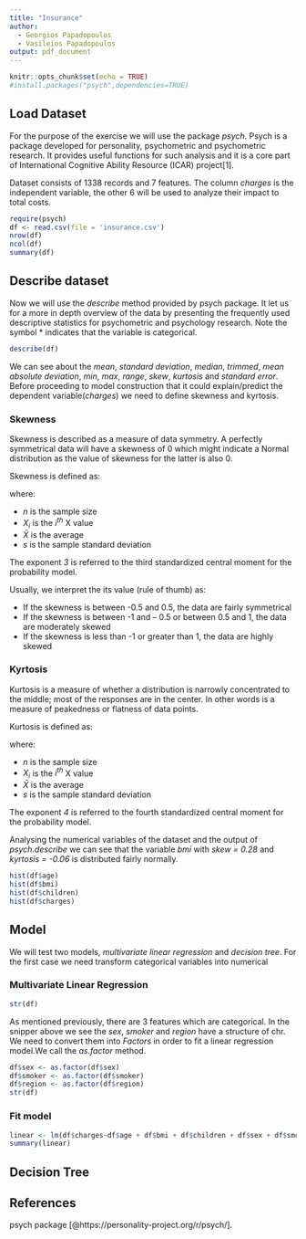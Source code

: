 ```yaml
---
title: "Insurance"
author:
  - Georgios Papadopoulos
  - Vasileios Papadopoulos
output: pdf_document
---
```


```r
knitr::opts_chunk$set(echo = TRUE)
#install.packages("psych",dependencies=TRUE)
```


## Load Dataset

For the purpose of the exercise we will use the package *psych*. Psych is a package developed for personality, psychometric and psychometric research. It provides useful functions for such analysis and it is a core part of International Cognitive Ability Resource (ICAR) project[1].

Dataset consists of 1338 records and 7 features. The column *charges* is the independent variable, the other 6 will be used to analyze their impact to total costs.

```r
require(psych)
df <- read.csv(file = 'insurance.csv')
nrow(df)
ncol(df)
summary(df)
```

## Describe dataset

Now we will use the *describe* method provided by psych package. It let us for a more in depth overview of the data by presenting the frequently used descriptive statistics for psychometric and psychology research. Note the symbol * indicates that the variable is categorical.

```r
describe(df)
```

We can see about the *mean*, *standard deviation*, *median*, *trimmed*, *mean absolute deviation*, *min*, *max*, *range*, *skew*, *kurtosis* and *standard error*. Before proceeding to model construction that it could explain/predict the dependent variable(*charges*) we need to define skewness and kyrtosis.

### Skewness

Skewness is described as a measure of data symmetry. A perfectly symmetrical data will have a skewness of 0 which might indicate a Normal distribution as the value of skewness for the latter is also 0. 

Skewness is defined as:

\begin{equation}
a_{3} = \sum{\frac{(X_{i} - \bar{X})^{3}}{ns}}
\end{equation}

where:

- *n* is the sample size
- $X_{i}$ is the $i^{th}$ X value
- $\bar{X}$ is the average
- *s* is the sample standard deviation

The exponent *3* is referred to the third standardized central moment for the probability model.

Usually, we interpret the  its value (rule of thumb) as:

- If the skewness is between -0.5 and 0.5, the data are fairly symmetrical
- If the skewness is between -1 and – 0.5 or between 0.5 and 1, the data are moderately skewed
- If the skewness is less than -1 or greater than 1, the data are highly skewed

### Kyrtosis

Kurtosis is a measure of whether a distribution is narrowly concentrated to the middle; most of the responses are in the center. In other words is a measure of peakedness or flatness of data points.

Kurtosis is defined as:

\begin{equation}
a_{4} = \sum{\frac{(X_{i} - \bar{X})^{4}}{ns}}
\end{equation}

where:

- *n* is the sample size
- $X_{i}$ is the $i^{th}$ X value
- $\bar{X}$ is the average
- *s* is the sample standard deviation

The exponent *4* is referred to the fourth standardized central moment for the probability model.

Analysing the numerical variables of the dataset and the output of *psych.describe* we can see that the variable *bmi* with *skew = 0.28* and *kyrtosis = -0.06* is distributed fairly normally.


```r
hist(df$age)
hist(df$bmi)
hist(df$children)
hist(df$charges)
```


## Model

We will test two models, *multivariate linear regression* and *decision tree*. For the first case we need transform categorical variables into numerical


### Multivariate Linear Regression
```r
str(df)
```

As mentioned previously, there are 3 features which are categorical. In the snipper above we see the *sex*, *smoker* and *region* have a structure of chr. We need to convert them into *Factors* in order to fit a linear regression model.We call the *as.factor* method.

```r
df$sex <- as.factor(df$sex)
df$smoker <- as.factor(df$smoker)
df$region <- as.factor(df$region)
str(df)
```

### Fit model

```r
linear <- lm(df$charges~df$age + df$bmi + df$children + df$sex + df$smoker + df$region)
summary(linear)
```

## Decision Tree

## References

psych package [@https://personality-project.org/r/psych/].

